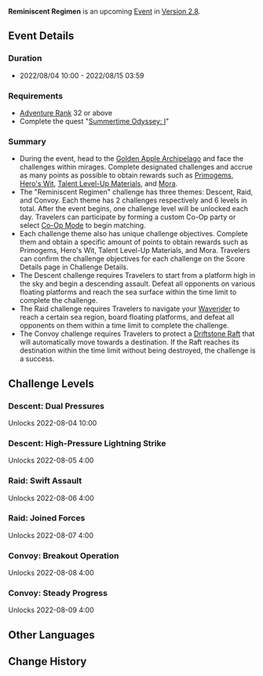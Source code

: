 {{EventTabs}}
{{Stub}}
{{Event
|name              = Reminiscent Regimen
|image             = Reminiscent Regimen.png
|type              = In-Game
|type2             = Co-Op
|time_known        = yes
|time_start        = 2022-08-04 10:00:00
|time_end          = 2022-08-15 03:59:59
|link              = https://www.hoyolab.com/article/6533766
|link2             = https://genshin.hoyoverse.com/en/news/detail/22608
}}
{{Description|Mirages that derive from various adventure experiences have quietly appeared somewhere in the [[Golden Apple Archipelago/2.8|Golden Apple Archipelago]]. Face the challenges within them and hone your adventuring skills!}}
'''Reminiscent Regimen''' is an upcoming [[Event]] in [[Version 2.8]].

==Event Details==
===Duration===
* 2022/08/04 10:00 - 2022/08/15 03:59

===Requirements===
* [[Adventure Rank]] 32 or above
* Complete the quest "[[Summertime Odyssey: I]]"

===Summary===
* During the event, head to the [[Golden Apple Archipelago/2.8|Golden Apple Archipelago]] and face the challenges within mirages. Complete designated challenges and accrue as many points as possible to obtain rewards such as [[Primogem]]s, [[Hero's Wit]], [[Talent Level-Up Materials]], and [[Mora]].
* The "Reminiscent Regimen" challenge has three themes: Descent, Raid, and Convoy. Each theme has 2 challenges respectively and 6 levels in total. After the event begins, one challenge level will be unlocked each day. Travelers can participate by forming a custom Co-Op party or select [[Co-Op Mode]] to begin matching.
* Each challenge theme also has unique challenge objectives. Complete them and obtain a specific amount of points to obtain rewards such as Primogems, Hero's Wit, Talent Level-Up Materials, and Mora. Travelers can confirm the challenge objectives for each challenge on the Score Details page in Challenge Details.
* The Descent challenge requires Travelers to start from a platform high in the sky and begin a descending assault. Defeat all opponents on various floating platforms and reach the sea surface within the time limit to complete the challenge.
* The Raid challenge requires Travelers to navigate your [[Waverider]] to reach a certain sea region, board floating platforms, and defeat all opponents on them within a time limit to complete the challenge.
* The Convoy challenge requires Travelers to protect a [[Driftstone Raft]] that will automatically move towards a destination. If the Raft reaches its destination within the time limit without being destroyed, the challenge is a success.

==Challenge Levels==
===Descent: Dual Pressures===
Unlocks 2022-08-04 10:00
<!--
;Scoring Target
{|class="article-table"
!Target
!Points
|-
|
|
|}

;Rewards
{|class="article-table"
!Missions
!style="width: 250px|Rewards
|-
|
|
|}
-->

===Descent: High-Pressure Lightning Strike===
Unlocks 2022-08-05 4:00
<!--
;Scoring Target
{|class="article-table"
!Target
!Points
|-
|
|
|}

;Rewards
{|class="article-table"
!Missions
!style="width: 250px|Rewards
|-
|
|
|}
-->

===Raid: Swift Assault===
Unlocks 2022-08-06 4:00
<!--
;Scoring Target
{|class="article-table"
!Target
!Points
|-
|
|
|}

;Rewards
{|class="article-table"
!Missions
!style="width: 250px|Rewards
|-
|
|
|}
-->

===Raid: Joined Forces===
Unlocks 2022-08-07 4:00
<!--
;Scoring Target
{|class="article-table"
!Target
!Points
|-
|
|
|}

;Rewards
{|class="article-table"
!Missions
!style="width: 250px|Rewards
|-
|
|
|}
-->

===Convoy: Breakout Operation===
Unlocks 2022-08-08 4:00
<!--
;Scoring Target
{|class="article-table"
!Target
!Points
|-
|
|
|}

;Rewards
{|class="article-table"
!Missions
!style="width: 250px|Rewards
|-
|
|
|}
-->

===Convoy: Steady Progress===
Unlocks 2022-08-09 4:00
<!--
;Scoring Target
{|class="article-table"
!Target
!Points
|-
|
|
|}

;Rewards
{|class="article-table"
!Missions
!style="width: 250px|Rewards
|-
|
|
|}
-->
<!--
==Battle Pass Missions==
{{Battle Pass Missions
|name     = 
|mission1 = {{Color|[Event]}}
|exp1     = 
|mission2 = {{Color|[Event]}}
|exp2     = 
|mission3 = {{Color|[Event]}}
|exp3     = 
}}
-->
==Other Languages==
{{Other Languages
|en      = Reminiscent Regimen
|zhs     = 追想练行
|zhs_rm  = Zhuīxiǎng Liànxíng
|zht     = 追想練行
|zht_rm  = Zhuīxiǎng Liànxíng
|zh_tl   = 
|ja      = 追憶練行
|ja_rm   = Tsuioku Rengyou{{Assumed}}
|ja_tl   = 
|ko      = {{tt|회상|回想}} 속 {{tt|계행|<!--戒行?-->}}
|ko_rm   = Hoesang Sok Gyehaeng
|ko_tl   = Penance in Reminiscence
|es      = Entrenamiento reminiscente
|es_tl   = Reminiscent Entertainment
|fr      = Exercice réminiscent
|fr_tl   = Reminiscent Exercise
|ru      = Воспоминания о практике
|ru_tl   = 
|th      = รําลึกความหลัง
|th_rm   = 
|th_tl   = 
|vi      = {{tt|Hồi Tưởng|回想}} Rèn {{tt|Luyện|練}}
|vi_tl   = 
|de      = Reminiszenzführung
|de_tl   = Reminiscence Stewardship
|id      = Berlatih Bernostalgia
|id_tl   = Reminiscing Exercise 
|pt      = Enfrentamento Reminiscente
|pt_tl   = 
}}

==Change History==
{{Change History|2.8}}